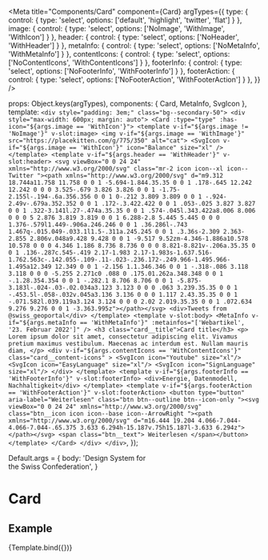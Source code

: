 

<Meta
  title="Components/Card"
  component={Card}
  argTypes={{
    type: {
      control: {
        type: 'select',
        options: ['default', 'highlight', 'twitter', 'flat']
      }
    },
    image: {
      control: {
        type: 'select',
        options: ['NoImage', 'WithImage', 'WithIcon']
      }
    },
    header: {
      control: {
        type: 'select',
        options: ['NoHeader', 'WithHeader']
      }
    },
    metaInfo: {
      control: {
        type: 'select',
        options: ['NoMetaInfo', 'WithMetaInfo']
      }
    },
    contentIcons: {
      control: {
        type: 'select',
        options: ['NoContentIcons', 'WithContentIcons']
      }
    },
    footerInfo: {
      control: {
        type: 'select',
        options: ['NoFooterInfo', 'WithFooterInfo']
      }
    },
    footerAction: {
      control: {
        type: 'select',
        options: ['NoFooterAction', 'WithFooterAction']
      }
    },
  }}
/>

  props: Object.keys(argTypes),
  components: { Card, MetaInfo, SvgIcon },
  template:
    `
    <div style="padding: 3em;" class="bg--secondary-50">
      <div style="max-width: 600px; margin: auto">
        <Card :type="type" :has-icon="${args.image == 'WithIcon'}">
          <template v-if="${args.image != 'NoImage'}" v-slot:image>
            <img
              v-if="${args.image == 'WithImage'}"
              src="https://placekitten.com/g/775/350"
              alt="cat">
            <SvgIcon
              v-if="${args.image == 'WithIcon'}"
              icon="Balance"
              size="xl"
            />
          </template>
          <template v-if="${args.header == 'WithHeader'}" v-slot:header>
            <svg viewBox="0 0 24 24" xmlns="http://www.w3.org/2000/svg" class="mr-2 icon icon--xl icon--Twitter "><path xmlns="http://www.w3.org/2000/svg" d="m9.312 18.744a11.758 11.758 0 0 1 -5.694-1.844.35.35 0 0 1 .178-.645 12.242 12.242 0 0 0 3.525-.679 3.826 3.826 0 0 1 -1.75-2.155l-.194-.6a.356.356 0 0 1 0-.212 3.809 3.809 0 0 1 -.924-2.49v-.679a.352.352 0 0 1 .172-.3.422.422 0 0 1 .053-.025 3.827 3.827 0 0 1 .322-3.141l.27-.474a.35.35 0 0 1 .574-.045l.343.422a8.006 8.006 0 0 0 5 2.876 3.819 3.819 0 0 1 6.288-2.8 5.445 5.445 0 0 0 1.376-.579l1.449-.906a.246.246 0 0 1 .36.286l-.743 1.467q-.015.049-.033.1l1.5-.311a.245.245 0 0 1 .3.36s-2.309 2.363-2.855 2.806v.048a9.428 9.428 0 0 1 -9.517 9.52zm-4.346-1.886a10.578 10.578 0 0 0 4.346 1.186 8.736 8.736 0 0 0 8.821-8.821v-.206a.35.35 0 0 1 .136-.287c.545-.419 2.17-1.983 2.17-1.983s-1.637.516-1.762.563c-.142.055-.109-.11-.023-.236.172-.249.966-1.495.966-1.495a12.349 12.349 0 0 1 -2.156 1.1.346.346 0 0 1 -.318-.086 3.118 3.118 0 0 0 -5.255 2.271c0 .088 0 .175.01.262a.348.348 0 0 1 -.1.28.354.354 0 0 1 -.282.1 8.706 8.706 0 0 1 -5.875-3.183l-.024-.03-.02.034a3.123 3.123 0 0 0 .063 3.239.35.35 0 0 1 -.453.5l-.058-.032v.045a3.136 3.136 0 0 0 1.117 2.43.35.35 0 0 1 -.071.582l.039.119a3.124 3.124 0 0 0 2.02 2.019.35.35 0 0 1 .072.634 9.276 9.276 0 0 1 -3.363.995z"></path></svg>
            <div>Tweets from @swiss_geoportal</div>
          </template>
          <template v-slot:body>
            <MetaInfo
              v-if="${args.metaInfo == 'WithMetaInfo'}"
              :metainfos="['Webartikel', '23. Februar 2022']"
            />
            <h3 class="card__title">Card title</h3>
            <p>
              Lorem ipsum dolor sit amet, consectetur adipiscing elit. Vivamus pretium maximus vestibulum. Maecenas ac interdum est. Nullam mauris diam,
            </p>
            <div
              v-if="${args.contentIcons == 'WithContentIcons'}"
              class="card__content-icons"
            >
              <SvgIcon icon="Youtube" size="xl"/>
              <SvgIcon icon="EasyLanguage" size="xl"/>
              <SvgIcon icon="SignLanguage" size="xl"/>
            </div>
          </template>
          <template v-if="${args.footerInfo == 'WithFooterInfo'}" v-slot:footerInfo>
            <div>Energie, Datenmodell, Nachhaltigkeit</div>
          </template>
          <template v-if="${args.footerAction == 'WithFooterAction'}" v-slot:footerAction>
            <button type="button" aria-label="Weiterlesen" class="btn btn--outline btn--icon-only "><svg viewBox="0 0 24 24" xmlns="http://www.w3.org/2000/svg" class="btn__icon icon icon--base icon--ArrowRight "><path xmlns="http://www.w3.org/2000/svg" d="m16.444 19.204 4.066-7.044-4.066-7.044-.65.375 3.633 6.294h-15.187v.75h15.187l-3.633 6.294z"></path></svg> <span class="btn__text">
              Weiterlesen
            </span></button>
          </template>
        </Card>
      </div>
    </div>
    `,
});

Default.args = {
  body: 'Design System for <br/>the Swiss Confederation',
}


# Card

## Example

<Canvas>
  <Story
    name="Example"
    args={{
      type: 'default',
      image: 'WithIcon',
      metaInfo: 'WithMetaInfo',
      contentIcons: 'WithContentIcons',
      header: 'NoHeader',
      footerInfo: 'WithFooterInfo',
      footerAction: 'WithFooterAction',
      body: 'Lorem '
    }}
  >
    {Template.bind({})}
  </Story>
</Canvas>

<ArgsTable story="Example" />
